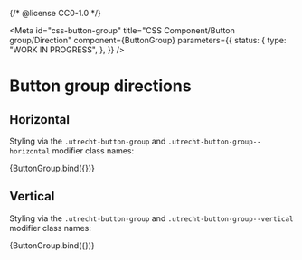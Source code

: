 {/* @license CC0-1.0 */}


<Meta
  id="css-button-group"
  title="CSS Component/Button group/Direction"
  component={ButtonGroup}
  parameters={{
    status: {
      type: "WORK IN PROGRESS",
    },
  }}
/>

# Button group directions

## Horizontal

Styling via the `.utrecht-button-group` and `.utrecht-button-group--horizontal` modifier class names:

<Canvas>
  <Story
    name="Horizontal"
    args={{
      ...exampleArgs,
      direction: "horizontal",
    }}
  >
    {ButtonGroup.bind({})}
  </Story>
</Canvas>

## Vertical

Styling via the `.utrecht-button-group` and `.utrecht-button-group--vertical` modifier class names:

<Canvas>
  <Story
    name="Vertical"
    args={{
      ...exampleArgs,
      direction: "vertical",
    }}
  >
    {ButtonGroup.bind({})}
  </Story>
</Canvas>

